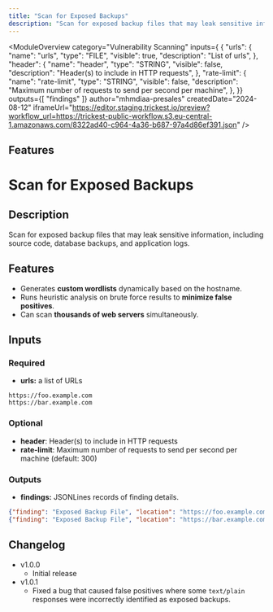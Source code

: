 ```yaml
---
title: "Scan for Exposed Backups"
description: "Scan for exposed backup files that may leak sensitive information"
---
```



<ModuleOverview 
  category="Vulnerability Scanning"
  inputs={ {
  "urls": {
    "name": "urls",
    "type": "FILE",
    "visible": true,
    "description": "List of urls",
  },
  "header": {
    "name": "header",
    "type": "STRING",
    "visible": false,
    "description": "Header(s) to include in HTTP requests",
  },
  "rate-limit": {
    "name": "rate-limit",
    "type": "STRING",
    "visible": false,
    "description": "Maximum number of requests to send per second per machine",
  },
}}
  outputs={[ 
    "findings"
  ]}
  author="mhmdiaa-presales"
  createdDate="2024-08-12"
  iframeUrl="https://editor.staging.trickest.io/preview?workflow_url=https://trickest-public-workflow.s3.eu-central-1.amazonaws.com/8322ad40-c964-4a36-b687-97a4d86ef391.json"
/>

## Features
# Scan for Exposed Backups

## Description
Scan for exposed backup files that may leak sensitive information, including source code, database backups, and application logs.

## Features
- Generates **custom wordlists** dynamically based on the hostname.
- Runs heuristic analysis on brute force results to **minimize false positives**.
- Can scan **thousands of web servers** simultaneously.

## Inputs
### Required
- **urls:** a list of URLs
```
https://foo.example.com
https://bar.example.com
```

### Optional
- **header**: Header(s) to include in HTTP requests
- **rate-limit**: Maximum number of requests to send per second per machine (default: 300)

### Outputs
- **findings:** JSONLines records of finding details.
```json
{"finding": "Exposed Backup File", "location": "https://foo.example.com/foo.zip", "severity": "unknown", "hostname": "foo.example.com", "domain_name": "example.com", "method": "GET", "description": "A backup file with a size of 123.4MB was detected, which may expose source code, configuration files, or other sensitive information"}
{"finding": "Exposed Backup File", "location": "https://bar.example.com/www.sql.tar.gz", "severity": "unknown", "hostname": "bar.example.com", "domain_name": "example.com", "method": "GET", "description": "A backup file with a size of 567.8MB was detected, which may expose source code, configuration files, or other sensitive information"}
```

## Changelog
- v1.0.0
    - Initial release
- v1.0.1
    - Fixed a bug that caused false positives where some `text/plain` responses were incorrectly identified as exposed backups.
